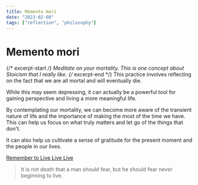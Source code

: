 ```yaml
---
title: Memento mori
date: "2023-02-08"
tags: ["reflection", "philosophy"]
---
```


# Memento mori

{/* excerpt-start */}
Meditate on your mortality. This is one concept about Stoicism that I really like.
{/* excerpt-end */}
This practice involves reflecting on the fact that we are all mortal and will eventually die.

While this may seem depressing, it can actually be a powerful tool for gaining perspective and living a more meaningful life.

By contemplating our mortality, we can become more aware of the transient nature of life and the importance of making the most of the time we have. This can help us focus on what truly matters and let go of the things that don't.

It can also help us cultivate a sense of gratitude for the present moment and the people in our lives.

[Remember to Live Live Live](https://youtu.be/p1zrweVN4l4?t=64)

> It is not death that a man should fear, but he should fear never beginning to live.
